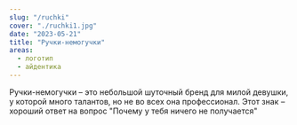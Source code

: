 ```yaml
---
slug: "/ruchki"
cover: "./ruchki1.jpg"
date: "2023-05-21"
title: "Ручки-немогучки"
areas:
  - логотип
  - айдентика 
---
```

Ручки-немогучки – это небольшой шуточный бренд для милой девушки, у которой много талантов, но не во всех она профессионал. Этот знак – хороший ответ на вопрос "Почему у тебя ничего не получается"
